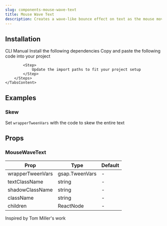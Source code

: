 ```yaml
---
slug: components-mouse-wave-text
title: Mouse Wave Text
description: Creates a wave-like bounce effect on text as the mouse moves across
---
```


<DemoCodePreview
    path="demo/components/mouse-wave-text/default.tsx"
/>

## Installation

<Tabs defaultValue="cli" className="mt-3">
    <TabsList>
        <TabsTrigger value="cli">CLI</TabsTrigger>
        <TabsTrigger value="manual">Manual</TabsTrigger>
    </TabsList>
    <TabsContent value="cli" className="mt-4">
        <InstallationCommand command={`npx shadcn@latest add "~website/r/gsap/mouse-wave-text"`} />
    </TabsContent>
    <TabsContent value="manual" className="mt-4">
        <Steps>
            <Step>
                Install the following dependencies
            </Step>
            <InstallationCommand command="npm install gsap @gsap/react" />
            <Step>
                Copy and paste the following code into your project
            </Step>
            <CodePreview path='components/gsap/mouse-wave-text.tsx' collapsible></CodePreview>

            <Step>
                Update the import paths to fit your project setup
            </Step>
        </Steps>
    </TabsContent>
</Tabs>

## Examples

### Skew

Set `wrapperTweenVars` with the code to skew the entire text

<DemoCodePreview
    path="demo/components/mouse-wave-text/skew.tsx"
/>

## Props

### MouseWaveText

| Prop             | Type           | Default |
|------------------|----------------|---------|
| wrapperTweenVars | gsap.TweenVars | -       |
| textClassName    | string         | -       |
| shadowClassName  | string         | -       |
| className        | string         | -       |
| children         | ReactNode      | -       |

<span className="text-muted-foreground">Inspired by Tom Miller's work</span>
